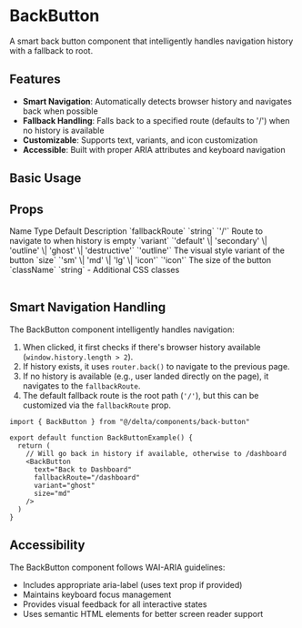 # BackButton

A smart back button component that intelligently handles navigation history with a fallback to root.

## Features

- **Smart Navigation**: Automatically detects browser history and navigates back when possible
- **Fallback Handling**: Falls back to a specified route (defaults to '/') when no history is available
- **Customizable**: Supports text, variants, and icon customization
- **Accessible**: Built with proper ARIA attributes and keyboard navigation

## Basic Usage

<ComponentTabs name="back-button-basic" />

<InstallationInstructions componentName="back-button" />

## Props

<Table>
  <TableHeader>
    <TableRow>
      <TableHead>Name</TableHead>
      <TableHead>Type</TableHead>
      <TableHead>Default</TableHead>
      <TableHead>Description</TableHead>
    </TableRow>
  </TableHeader>
  <TableBody>
    <TableRow>
      <TableCell>`fallbackRoute`</TableCell>
      <TableCell>`string`</TableCell>
      <TableCell>`'/'`</TableCell>
      <TableCell>Route to navigate to when history is empty</TableCell>
    </TableRow>
    <TableRow>
      <TableCell>`variant`</TableCell>
      <TableCell>`'default' \| 'secondary' \| 'outline' \| 'ghost' \| 'destructive'`</TableCell>
      <TableCell>`'outline'`</TableCell>
      <TableCell>The visual style variant of the button</TableCell>
    </TableRow>
    <TableRow>
      <TableCell>`size`</TableCell>
      <TableCell>`'sm' \| 'md' \| 'lg' \| 'icon'`</TableCell>
      <TableCell>`'icon'`</TableCell>
      <TableCell>The size of the button</TableCell>
    </TableRow>
    <TableRow>
      <TableCell>`className`</TableCell>
      <TableCell>`string`</TableCell>
      <TableCell>-</TableCell>
      <TableCell>Additional CSS classes</TableCell>
    </TableRow>
  </TableBody>
</Table>

## Smart Navigation Handling

The BackButton component intelligently handles navigation:

1. When clicked, it first checks if there's browser history available (`window.history.length > 2`).
2. If history exists, it uses `router.back()` to navigate to the previous page.
3. If no history is available (e.g., user landed directly on the page), it navigates to the `fallbackRoute`.
4. The default fallback route is the root path (`'/'`), but this can be customized via the `fallbackRoute` prop.

```tsx
import { BackButton } from "@/delta/components/back-button"

export default function BackButtonExample() {
  return (
    // Will go back in history if available, otherwise to /dashboard
    <BackButton 
      text="Back to Dashboard"
      fallbackRoute="/dashboard"
      variant="ghost"
      size="md"
    />
  )
}
```

## Accessibility

The BackButton component follows WAI-ARIA guidelines:
- Includes appropriate aria-label (uses text prop if provided)
- Maintains keyboard focus management
- Provides visual feedback for all interactive states
- Uses semantic HTML elements for better screen reader support
